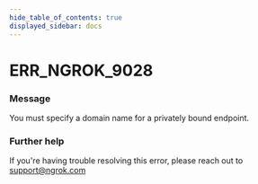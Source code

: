 ```yaml
---
hide_table_of_contents: true
displayed_sidebar: docs
---
```



# ERR_NGROK_9028

### Message

You must specify a domain name for a privately bound endpoint.

<ErrorDetails error="err_ngrok_9028" />

### Further help

If you're having trouble resolving this error, please reach out to [support@ngrok.com](mailto:support@ngrok.com?subject=Help%20with%20ERR_NGROK_9028)
